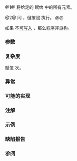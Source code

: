 {{cpp/title|fill}}
{{cpp/algorithm/navbar}}
{{dcl begin}}
{{dcl header|algorithm}}
{{dcl rev begin|num=1}}
{{dcla|anchor=版本_1|constexpr=c++20|until=c++26|
template&lt; class ForwardIt, class T &gt;
void fill( ForwardIt first, ForwardIt last, const T&amp; value );
}}
{{dcl|since=c++26|1=
template&lt; class ForwardIt, class T = typename std::iterator_traits
                                         &lt;ForwardIt&gt;::value_type &gt;
constexpr void fill( ForwardIt first, ForwardIt last,
                     const T&amp; value );
}}
{{dcl rev end}}
{{dcl rev begin|num=2}}
{{dcl|since=c++17|until=c++26|
template&lt; class ExecutionPolicy, class ForwardIt, class T &gt;
void fill( ExecutionPolicy&amp;&amp; policy,
           ForwardIt first, ForwardIt last, const T&amp; value );
}}
{{dcl|since=c++26|1=
template&lt; class ExecutionPolicy,
          class ForwardIt, class T = typename std::iterator_traits
                                         &lt;ForwardIt&gt;::value_type &gt;
void fill( ExecutionPolicy&amp;&amp; policy,
           ForwardIt first, ForwardIt last, const T&amp; value );
}}
{{dcl rev end}}
{{dcl end}}

@1@ 将给定的 {{c|value}} 赋给 {{range|first|last}} 中的所有元素。

@2@ 同 {{v|1}}，但按照 {{c|policy}} 执行。
@@ {{cpp/algorithm/parallel overload precondition}}

如果 {{c|value}} 不[[cpp/iterator#类型与可写性|可写入]] {{c|first}}，那么程序非良构。

===参数===
{{par begin}}
{{par range|3=要修改的}}
{{par|value|要赋的值}}
{{par exec pol}}
{{par hreq}}
{{par req named|ForwardIt|ForwardIterator}}
{{par end}}

===复杂度===
赋值 {{c|std::distance(first, last)}} 次。

===异常===
{{cpp/algorithm/parallel exceptions reporting behavior|singular=yes}}

===可能的实现===
{{eq impl|title1=fill (1)|ver1=1|1=
template&lt;class ForwardIt,
         class T = typename std::iterator_traits&lt;ForwardIt&gt;::value_type&gt;
void fill(ForwardIt first, ForwardIt last, const T&amp; value)
{
    for (; first != last; ++first)
        *first = value;
}
}}

===注解===
{{feature test macro|__cpp_lib_algorithm_default_value_type|value=202403|std=C++26|算法中的[[cpp/language/list initialization|列表初始化]] {{vl|1,2}}}}

===示例===
{{example
|code=
#include &lt;algorithm&gt;
#include &lt;complex&gt;
#include &lt;iostream&gt;
#include &lt;vector&gt;

void println(const auto&amp; seq)
{
    for (const auto&amp; e : seq)
        std::cout &lt;&lt; e &lt;&lt; ' ';
    std::cout &lt;&lt; '\n';
}

int main()
{
    std::vector&lt;int&gt; v{0, 1, 2, 3, 4, 5, 6, 7, 8};
    println(v);

    // 将所有元素设为 8
    std::fill(v.begin(), v.end(), 8);
    println(v);

    std::vector&lt;std::complex&lt;double&gt;&gt; nums{&lt;!----&gt;{1, 3}, {2, 2}, {4, 8}&lt;!----&gt;};
    println(nums);
    #ifdef __cpp_lib_algorithm_default_value_type
        std::fill(nums.begin(), nums.end(), {4, 2});
    #else
        std::fill(nums.begin(), nums.end(), std::complex&lt;double&gt;{4, 2});
    #endif
    println(nums);
}
|output=
0, 1, 2, 3, 4, 5, 6, 7, 8
8, 8, 8, 8, 8, 8, 8, 8, 8
(1,3), (2,2), (4,8)
(4,2), (4,2), (4,2)
}}

===缺陷报告===
{{dr list begin}}
{{dr list item|wg=lwg|dr=283|std=C++98|before={{tt|T}} 需要是{{named req|CopyAssignable}}的，但是 {{tt|T}} 不一定可写入 {{tt|ForwardIt}}|after=改成要求可写入}}
{{dr list end}}

===参阅===
{{dsc begin}}
{{dsc inc|cpp/algorithm/dsc fill_n}}
{{dsc inc|cpp/algorithm/dsc copy}}
{{dsc inc|cpp/algorithm/dsc generate}}
{{dsc inc|cpp/algorithm/dsc transform}}
{{dsc inc|cpp/algorithm/ranges/dsc fill}}
{{dsc end}}

{{langlinks|de|en|es|fr|it|ja|pt|ru}}